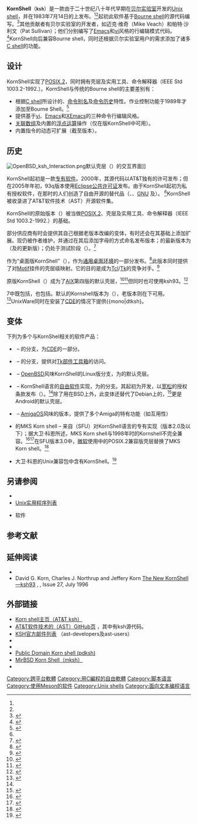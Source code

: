 {{Infobox software
| name                   = KornShell
| logo                   = Kornshell.gif
| author                 = {{tsl|en|David Korn (computer scientist)|大卫·科恩|大卫·科恩}}
| released               = 1983<ref name=Gomes>{{Cite newsgroup
 |author       = Ron Gomes
 |title        = Toronto USENIX Conference Schedule (tentative)
 |date         = Jun 9, 1983
 |newsgroup    = net.usenix
 |url          = http://groups.google.com/group/net.usenix/msg/fa6e1f7de3b63bba?hl=en
 |accessdate   = Dec 29, 2010
 |archive-date = 2013-06-02
 |archive-url  = https://web.archive.org/web/20130602184825/http://groups.google.com/group/net.usenix/msg/fa6e1f7de3b63bba?hl=en
 |dead-url     = no
}}</ref><ref name=Harris>{{Cite newsgroup
 |author       = Guy Harris
 |title        = csh question
 |date         = Oct 10, 1983
 |newsgroup    = net.flame
 |url          = http://groups.google.com/group/net.flame/msg/4f868085b65af530?hl=en
 |accessdate   = Dec 29, 2010
 |archive-date = 2013-06-02
 |archive-url  = https://web.archive.org/web/20130602180641/http://groups.google.com/group/net.flame/msg/4f868085b65af530?hl=en
 |dead-url     = no
}}</ref>
| latest_release_version = ksh93u+
| latest_release_date    = {{release date and age|2013|06|01}}<ref>{{cite web|url=http://www2.research.att.com/~astopen/download/release.2013-06-01.2013-05-24.html|archive-url=https://web.archive.org/web/20150214070254/http://www2.research.att.com/~astopen/download/release.2013-06-01.2013-05-24.html|dead-url=yes|archive-date=2015-02-14|title=package changes from 2013-05-24 to 2013-06-01|date=14 February 2015|accessdate=10 December 2018}}</ref>
| programming language   = [[C语言|C]]
| operating system       = [[UNIX|Unix]]
| platform               = 
| language               = 英语
| genre                  = [[Unix_shell|Unix shell]]
| license                = {{plainlist|
*'''AT&T KornShell'''：[[Eclipse公共许可证|Eclipse公共许可证]]<ref name="ksh93epl">{{Cite web |url=https://about.att.com/error.html |title=Archived copy |access-date=2018-12-10 |archive-url=https://web.archive.org/web/20181114180733/http://about.att.com/error.html |archive-date=2018-11-14 |dead-url=yes |df= }}</ref>
*'''pdksh'''：[[公有领域软件|公有领域]]，含部分类[[ISC許可證|ISC]]代码<ref name="pdksh_LEGAL">{{cite web |url=http://www.cs.mun.ca/~michael/pdksh/LEGAL |title=Archived copy |accessdate=2010-06-10 |deadurl=yes |archiveurl=https://web.archive.org/web/20160330011641/http://www.cs.mun.ca/~michael/pdksh/LEGAL |archivedate=2016-03-30 |df= }}</ref>
*'''mksh'''：{{tsl|en|MirOS Licence|MirOS许可证|MirOS许可证}}<ref name="mkshlicense">{{cite web|url=https://www.mirbsd.org/mksh.htm|title=MirBSD Korn Shell|website=Mirbsd.org|accessdate=10 December 2018|archive-date=2015-08-01|archive-url=https://web.archive.org/web/20150801063222/https://www.mirbsd.org/mksh.htm|dead-url=no}}</ref>
*'''dtksh'''：[[Eclipse公共许可证|Eclipse公共许可证]]，部分使用[[GNU宽通用公共许可证|LGPL]]
  }}
| website                = {{url|http://www.kornshell.org/}}
}}

'''KornShell'''（<code>'''ksh'''</code>）是一款由{{tsl|en|David Korn (computer scientist)|大卫·科恩|大卫·科恩}}于二十世纪八十年代早期在[[贝尔实验室|贝尔实验室]]开发的[[Unix_shell|Unix shell]]，并在1983年7月14日的{{tsl|en|USENIX Annual Technical Conference|USENIX年度技术会议|USENIX年度技术会议}}上发布。<ref name=Gomes/><ref name=Harris/>起初此软件基于[[Bourne_shell|Bourne shell]]的源代码编写。<ref>{{citation
| title = ksh - An Extensible High Level Language
| last = Korn
| first = David G.
| publisher = USENIX Association
| journal = Proceedings of the USENIX 1994 Very High Level Languages Symposium
| date = October 26, 1994
| url = https://www.usenix.org/legacy/publications/library/proceedings/vhll/full_papers/korn.ksh.a
| quote = Instead of inventing a new script  language,  we  built  a  form  entry system  by  modifying  the  Bourne  shell,  adding  built-in commands as necessary.
| accessdate = February 5, 2015
| archive-date = 2020-08-23
| archive-url = https://web.archive.org/web/20200823154352/https://www.usenix.org/legacy/publications/library/proceedings/vhll/full_papers/korn.ksh.a
| dead-url = no
}}</ref>其他贡献者有贝尔实验室的开发者，如迈克·维奇（Mike Veach）和帕特·沙利文（Pat Sullivan）；他们分别编写了[[Emacs|Emacs]]和[[Vi|vi]]风格的行编辑模式代码。<ref>{{Cite book
  | last = Bolsky
  | first = Morris I.
  | last2 = Korn
  | first2 = David G.
  | title = The KornShell Command and Programming Language
  | publisher = Prentice Hall
  | year = 1989
  | location = Englewood Cliffs, NJ
  | chapter = Acknowledgements
  | pages = ''xii''
  | url = https://archive.org/details/kornshellcommand00bols
  | doi = 
  | id = 
  | isbn = 0-13-516972-0
}}</ref>KornShell向后兼容Bourne shell，同时还根据贝尔实验室用户的需求添加了诸多[[C_Shell|C shell]]的功能。

== 设计 ==
KornShell实现了[[可移植操作系统接口|POSIX.2]]，同时拥有壳层及实用工具、命令解释器（IEEE Std 1003.2-1992.）。KornShell与传统的Bourne shell的主要差别有：
* 根据[[C_Shell|C shell]]所设计的{{tsl|en|Job control (Unix)|作业控制|作业控制}}、[[Alias_(命令)|命令别名]]及[[命令行历史记录|命令历史]]特性。作业控制功能于1989年才添加至Bourne Shell。<ref>{{cite web|url=https://www.in-ulm.de/~mascheck/bourne/|title=traditional Bourne shell family / history and development|website=In-ulm.de|accessdate=10 December 2018|archive-date=2020-04-14|archive-url=https://web.archive.org/web/20200414150320/https://www.in-ulm.de/~mascheck/bourne/|dead-url=no}}</ref>
* 提供基于[[Vi|vi]]、[[Emacs|Emacs]]和[[XEmacs|XEmacs]]的三种命令行编辑风格。
* [[关联数组|关联数组]]及内置的[[浮点数|浮点运算]]操作（仅在{{mono|ksh93}}版KornShell中可用）。
* 内置指令的动态可扩展（截至{{mono|ksh93}}版本）。

== 历史 ==
[[File:OpenBSD_ksh_Interaction.png|thumb]]默认壳层（{{mono|pdksh}}）的交互界面]]

KornShell起初是一款[[专有软件|专有软件]]。2000年，其源代码以AT&T独有的许可发布；但在2005年年初，93q版本使用[[Eclipse公共许可证|Eclipse公共许可证]]发布。由于KornShell起初为私有授权软件，在那时的人们创造了自由开源的替代品（{{mono|pdksh}}、{{mono|mksh}}、[[GNU|GNU]] {{mono|[[Bash|bash]]}}及{{mono|[[Z_shell|zsh]]}}）。 <ref name="ksh93epl" />KornShell被收录进了AT&T软件技术（AST）开源软件集。

KornShell的原始版本（{{mono|ksh88}}）被当做[[可移植操作系统接口|POSIX.2]]、壳层及实用工具、命令解释器（IEEE Std 1003.2-1992.）的基础。

部分供应商有时会提供其自己根据老版本{{mono|ksh88}}改编的变体，有时还会在其基础上添加扩展。{{mono|ksh93}}现仍被作者维护，并通过在其后添加字母的方式命名发布版本；{{as of|2017|01|16|lc=y}}的最新版本为{{mono|ksh93u+}}（{{mono|ksh93u}}及{{mono|ksh93t+}}的更新版）；{{mono|ksh93v}}仍处于测试阶段（{{as of|2017|01|16|lc=y}}）。<ref>{{cite web|url=https://github.com/att/ast|title=This is the AT&T Software Technology ast software download site from AT&T Research. The AT&T AST OpenSource Software Collection provides an overview and Practical Reusable UNIX Software..|date=10 December 2018|accessdate=10 December 2018|website=Github.com|archive-date=2020-10-31|archive-url=https://web.archive.org/web/20201031235758/https://github.com/att/ast|dead-url=no}}</ref>

作为“桌面版KornShell”（{{mono|dtksh}}），{{mono|ksh93}}作为[[CDE|通用桌面环境]]的一部分发布。<ref name="RosenblattRobbins2002">{{cite book|author1=Bill Rosenblatt|author2=Arnold Robbins|title=Learning the Korn Shell|url=https://books.google.com/books?id=5nMCY272chUC&pg=PR8|year=2002|publisher=O'Reilly Media, Inc.|isbn=978-0-596-00195-7|pages=viii–ix|edition=2|access-date=2019-05-04|archive-date=2020-08-04|archive-url=https://web.archive.org/web/20200804053208/https://books.google.com/books?id=5nMCY272chUC&pg=PR8|dead-url=no}}</ref>此版本同时提供了对[[Motif|Motif]]挂件的壳层级映射。它的目的是成为[[Tcl|Tcl]]/[[Tk|Tk]]的竞争对手。<ref name="Pendergrast1995">{{cite book|author=J. Stephen Pendergrast|title=Desktop KornShell graphical programming|url=https://books.google.com/books?id=O6xQAAAAMAAJ|year=1995|publisher=Addison-Wesley|isbn=978-0-201-63375-7|page=359|access-date=2019-05-04|archive-date=2020-08-04|archive-url=https://web.archive.org/web/20200804105036/https://books.google.com/books?id=O6xQAAAAMAAJ|dead-url=no}}</ref>

原版KornShell（{{mono|ksh88}}）成为了[[IBM_AIX|AIX]]第四版的默认壳层，<ref name="CannonTrent1999">{{cite book|author1=Casey Cannon|author2=Scott Trent|author3=Carolyn Jones|title=Simply AIX 4.3|url=https://archive.org/details/simplyaix430000cann|year=1999|publisher=Prentice Hall PTR|isbn=978-0-13-021344-0|page=[https://archive.org/details/simplyaix430000cann/page/21 21]}}</ref><ref>{{cite web|url=https://www.ibm.com/support/knowledgecenter/ssw_aix_61/eos/eos.htm?origURL=api/redirect/aix/v6r1/topic/com.ibm.aix.cmds/doc/aixcmds5/sh.htm|title=IBM Knowledge Center|website=Ibm.com|accessdate=10 December 2018|archive-date=2019-08-09|archive-url=https://web.archive.org/web/20190809040303/https://www.ibm.com/support/knowledgecenter/ssw_aix_61/eos/eos.htm?origURL=api%2Fredirect%2Faix%2Fv6r1%2Ftopic%2Fcom.ibm.aix.cmds%2Fdoc%2Faixcmds5%2Fsh.htm|dead-url=no}}</ref>但同时也可使用ksh93。<ref>{{cite web|url=https://www.ibm.com/support/knowledgecenter/ssw_aix_61/eos/eos.htm?origURL=api/redirect/aix/v6r1/topic/com.ibm.aix.baseadmn/doc/baseadmndita/korn_shell_enhanced.htm|title=IBM Knowledge Center|website=Ibm.com|accessdate=10 December 2018|archive-date=2019-08-09|archive-url=https://web.archive.org/web/20190809034350/https://www.ibm.com/support/knowledgecenter/ssw_aix_61/eos/eos.htm?origURL=api%2Fredirect%2Faix%2Fv6r1%2Ftopic%2Fcom.ibm.aix.baseadmn%2Fdoc%2Fbaseadmndita%2Fkorn_shell_enhanced.htm|dead-url=no}}</ref>

{{tsl|en|UnixWare|UnixWare|UnixWare}} 7中既包括{{mono|ksh88}}，也包括{{mono|ksh93}}。默认的Kornshell版本为{{mono|ksh93}}（{{mono|/usr/bin/ksh}}），老版本则在{{mono|/usr/bin/ksh88}}下可用。<ref name="UW714doc">{{cite web|url=http://uw714doc.sco.com/en/DIFFS/UNIX95_Conformance.html#ksh-93_vs_ksh-88|title=UNIX95 conformance|website=Uw714doc.sco.com|accessdate=10 December 2018|archive-date=2020-08-02|archive-url=https://web.archive.org/web/20200802231706/http://uw714doc.sco.com/en/DIFFS/UNIX95_Conformance.html#ksh-93_vs_ksh-88|dead-url=no}}</ref>UnixWare同时在安装了[[CDE|CDE]]的情况下提供{{mono|dtksh}。

== 变体 ==
下列为多个与KornShel相关的软件产品：
* {{mono|dtksh}} – {{mono|ksh93}}的分支，为[[CDE|CDE]]的一部分。
* {{mono|tksh}} – {{mono|ksh93}}的分支，提供对[[Tk|Tk]][[部件工具箱|部件工具箱]]的访问。
* {{mono|oksh}} – [[OpenBSD|OpenBSD]]风味KornShell的Linux版分支，为{{tsl|en|DeLi Linux|DeLi Linux|DeLi Linux}}的默认壳层。
* {{mono|mksh}} – KornShell语言的[[自由软件|自由软件]]实现，为{{mono|pdksh}}的分支。其起初为{{tsl|en|MirOS BSD|MirOS BSD|MirOS BSD}}开发，以[[寬鬆自由軟體授權條款|宽松]]的授权条款发布（{{tsl|en|MirOS Licence|MirOS许可证|MirOS许可证}}）。<ref name="mkshlicense" />除了用在BSD上外，此变体还替代了Debian上的{{mono|pdksh}}，<ref name="debmksh">{{Cite web |url=https://people.debian.org/~spaillard/Debian_Release_Notes/mksh.html |title=Archived copy |access-date=2014-07-28 |archive-url=https://web.archive.org/web/20140728110151/https://people.debian.org/~spaillard/Debian_Release_Notes/mksh.html |archive-date=2014-07-28 |dead-url=yes |df= }}</ref>更是Android的默认壳层。
* {{mono|SKsh}} – [[AmigaOS|AmigaOS]]风味的版本，提供了多个Amiga的特有功能（如{{tsl|en|ARexx|ARexx|ARexx}}互用性）
* {{tsl|en|MKS Inc.|MKS Inc.|MKS Inc.}}的MKS Korn shell – 来自{{tsl|en|Microsoft Windows Services for UNIX|用于UNIX的微软Windows服务|用于UNIX的微软Windows服务}}（SFU）对KornShell语言的专有实现（版本2.0及以下）；据大卫·科恩所述，MKS Korn shell与1998年时的Kornshell不完全兼容。<ref>{{cite web |url=http://slashdot.org/articles/01/02/06/2030205.shtml |title=David Korn Tells All |publisher=Slashdot |date= |accessdate=2009-10-22 |archive-date=2009-06-16 |archive-url=https://web.archive.org/web/20090616093222/http://slashdot.org/articles/01/02/06/2030205.shtml |dead-url=no }}</ref><ref>{{cite web |url=http://lists.blu.org/pipermail/discuss/1998-August/002393.html |title=Jerry Feldman — USENIX NT/LISA NT conference attendee |publisher=Lists.blu.org |date= |accessdate=2009-10-22 |archive-date=2012-02-26 |archive-url=https://web.archive.org/web/20120226175344/http://lists.blu.org/pipermail/discuss/1998-August/002393.html |dead-url=no }}</ref>在SFU版本3.0中，[[微软|微软]]使用{{tsl|en|Interix|Interix|Interix}}中的POSIX.2兼容版壳层替换了MKS Korn shell。<ref>{{cite web |url=https://technet.microsoft.com/de-de/library/bb463204(en-us).aspx |title=Windows Services for UNIX Version 3.0 |publisher=Technet.microsoft.com |date= |accessdate=2009-10-22 |archive-date=2017-08-26 |archive-url=https://web.archive.org/web/20170826175443/https://technet.microsoft.com/de-de/library/bb463204(en-us).aspx |dead-url=no }}</ref>
* 大卫·科恩的Unix兼容包{{tsl|en|UWIN||UWIN}}中含有KornShell。<ref name="Olczak2001">{{cite book|author=Anatole Olczak|title=The Korn shell: Unix and Linux programming manual|url=https://books.google.com/books?id=dCIJv94vXUMC&pg=PA4|year=2001|publisher=Addison-Wesley Professional|isbn=978-0-201-67523-8|pages=4|access-date=2019-05-04|archive-date=2020-08-04|archive-url=https://web.archive.org/web/20200804045909/https://books.google.com/books?id=dCIJv94vXUMC&pg=PA4|dead-url=no}}</ref>

== 另请参阅 ==
{{Portal|自由软件}}
* {{tsl|en|Comparison of computer shells|计算机壳层对比|计算机壳层对比}}
* [[Unix实用程序列表|Unix实用程序列表]]
* {{mono|{{tsl|en|test (Unix)|测试 (Unix)|测试}}}}软件

== 参考文献 ==
{{reflist|30em}}

== 延伸阅读 ==
* {{cite book|author1=Morris I. Bolsky|author2=David G. Korn|title=The new KornShell command and programming language|url=https://archive.org/details/newkornshellcomm00bols|year=1995|publisher=Prentice Hall PTR|isbn=978-0-13-182700-4}}
* David G. Korn, Charles J. Northrup and Jeffery Korn [http://www.linuxjournal.com/article/1273 The New KornShell—ksh93] {{Wayback|url=http://www.linuxjournal.com/article/1273 |date=20201001082229 }}, {{tsl|en|Linux Journal|Linux杂志|Linux Journal}}, Issue 27, July 1996

== 外部链接 ==
* [http://www.kornshell.com Korn shell主页（AT&T ksh）]{{WebCite|url=https://www.webcitation.org/61A4E0Rr6?url=http://www.kornshell.com/ |date=20110823211521 |dateformat=iso }}
* [https://github.com/att/ast AT&T软件技术的（AST）GitHub页] {{Wayback|url=https://github.com/att/ast |date=20201031235758 }}，其中有ksh源代码。
* [https://github.com/att/ast#mailing-lists KSH官方邮件列表] {{Wayback|url=https://github.com/att/ast#mailing-lists |date=20201031235758 }}（ast-developers及ast-users）
* {{Cite web |url=http://www.research.att.com/~gsf/man/man1/ksh.html |title=ksh93 man page |access-date=2006-08-11 |archive-url=https://web.archive.org/web/20130605160033/http://www.research.att.com/~gsf/man/man1/ksh.html |archive-date=2013-06-05 |dead-url=no }} 
* {{Cite web |url=http://www2.research.att.com/sw/download/man/man1/ksh88.html |title=ksh88 man page |access-date=2019-05-04 |archive-url=https://web.archive.org/web/20151105130220/http://www2.research.att.com/sw/download/man/man1/ksh88.html |archive-date=2015-11-05 |dead-url=yes }}
* [https://web.archive.org/web/20040216045828/http://web.cs.mun.ca/~michael/pdksh/ Public Domain Korn shell (pdksh)]
* [http://www.mirbsd.org/mksh.htm MirBSD Korn Shell（mksh）]{{Wayback|url=http://www.mirbsd.org/mksh.htm |date=20150801063222 }}
* {{man|1|mksh|MirOS BSD}}

{{Unix Shells}}

[[Category:跨平台軟體|Category:跨平台軟體]]
[[Category:用C編程的自由軟體|Category:用C編程的自由軟體]]
[[Category:脚本语言|Category:脚本语言]]
[[Category:使用Meson的软件|Category:使用Meson的软件]]
[[Category:Unix_shells|Category:Unix shells]]
[[Category:面向文本编程语言|Category:面向文本编程语言]]